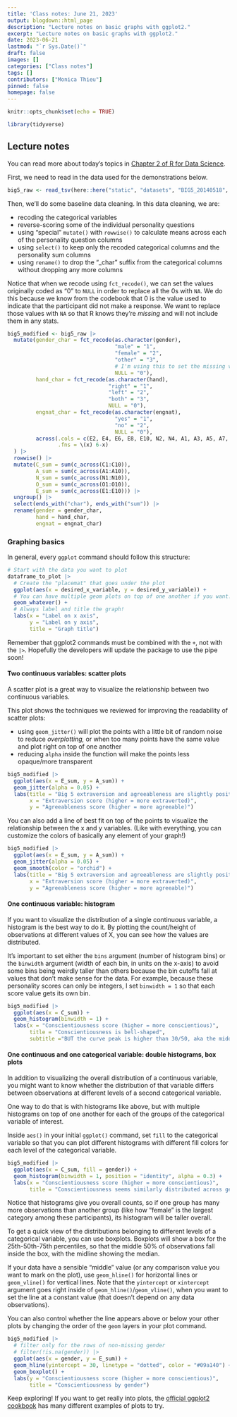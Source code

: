 ```yaml
---
title: 'Class notes: June 21, 2023'
output: blogdown::html_page
description: "Lecture notes on basic graphs with ggplot2."
excerpt: "Lecture notes on basic graphs with ggplot2."
date: 2023-06-21
lastmod: "`r Sys.Date()`"
draft: false
images: []
categories: ["Class notes"]
tags: []
contributors: ["Monica Thieu"]
pinned: false
homepage: false
---
```


```r
knitr::opts_chunk$set(echo = TRUE)

library(tidyverse)
```

## Lecture notes

You can read more about today's topics in [Chapter 2 of R for Data Science](https://r4ds.hadley.nz/data-visualize.html).

First, we need to read in the data used for the demonstrations below.

```r
big5_raw <- read_tsv(here::here("static", "datasets", "BIG5_20140518", "data.csv"))
```

Then, we'll do some baseline data cleaning. In this data cleaning, we are:

- recoding the categorical variables
- reverse-scoring some of the individual personality questions
- using "special" `mutate()` with `rowwise()` to calculate means across each of the personality question columns
- using `select()` to keep only the recoded categorical columns and the personality sum columns
- using `rename()` to drop the "_char" suffix from the categorical columns without dropping any more columns

Notice that when we recode using `fct_recode()`, we can set the values originally coded as "0" to `NULL` in order to replace all the 0s with `NA`. We do this because we know from the codebook that 0 is the value used to indicate that the participant did not make a response. We want to replace those values with `NA` so that R knows they're _missing_ and will not include them in any stats.

```r
big5_modified <- big5_raw |> 
  mutate(gender_char = fct_recode(as.character(gender),
                                  "male" = "1",
                                  "female" = "2",
                                  "other" = "3",
                                  # I'm using this to set the missing values as NA
                                  NULL = "0"),
         hand_char = fct_recode(as.character(hand),
                                "right" = "1",
                                "left" = "2",
                                "both" = "3",
                                NULL = "0"),
         engnat_char = fct_recode(as.character(engnat),
                                  "yes" = "1",
                                  "no" = "2",
                                  NULL = "0"),
         across(.cols = c(E2, E4, E6, E8, E10, N2, N4, A1, A3, A5, A7, C2, C4, C6, C8, O2, O4, O6),
                .fns = \(x) 6-x)
  ) |> 
  rowwise() |> 
  mutate(C_sum = sum(c_across(C1:C10)),
         A_sum = sum(c_across(A1:A10)),
         N_sum = sum(c_across(N1:N10)),
         O_sum = sum(c_across(O1:O10)),
         E_sum = sum(c_across(E1:E10))) |> 
  ungroup() |> 
  select(ends_with("char"), ends_with("sum")) |> 
  rename(gender = gender_char,
         hand = hand_char,
         engnat = engnat_char)
```

### Graphing basics

In general, every `ggplot` command should follow this structure:

```r
# Start with the data you want to plot
dataframe_to_plot |> 
  # Create the "placemat" that goes under the plot
  ggplot(aes(x = desired_x_variable, y = desired_y_variable)) +
  # You can have multiple geom plots on top of one another if you want!
  geom_whatever() +
  # Always label and title the graph!
  labs(x = "Label on x axis",
       y = "Label on y axis",
       title = "Graph title")
```

Remember that ggplot2 commands must be combined with the `+`, not with the `|>`. Hopefully the developers will update the package to use the pipe soon!

#### Two continuous variables: scatter plots

A scatter plot is a great way to visualize the relationship between two continuous variables.

This plot shows the techniques we reviewed for improving the readability of scatter plots:

- using `geom_jitter()` will plot the points with a little bit of random noise to reduce _overplotting,_ or when too many points have the same value and plot right on top of one another
- reducing `alpha` inside the function will make the points less opaque/more transparent

```r
big5_modified |> 
  ggplot(aes(x = E_sum, y = A_sum)) +
  geom_jitter(alpha = 0.05) +
  labs(title = "Big 5 extraversion and agreeableness are slightly positively correlated",
       x = "Extraversion score (higher = more extraverted)",
       y = "Agreeableness score (higher = more agreeable)")
```

You can also add a line of best fit on top of the points to visualize the relationship between the x and y variables. (Like with everything, you can customize the colors of basically any element of your graph!)

```r
big5_modified |> 
  ggplot(aes(x = E_sum, y = A_sum)) +
  geom_jitter(alpha = 0.05) +
  geom_smooth(color = "orchid") +
  labs(title = "Big 5 extraversion and agreeableness are slightly positively correlated",
       x = "Extraversion score (higher = more extraverted)",
       y = "Agreeableness score (higher = more agreeable)")
```

#### One continuous variable: histogram

If you want to visualize the distribution of a single continuous variable, a histogram is the best way to do it. By plotting the count/height of observations at different values of X, you can see how the values are distributed.

It's important to set either the `bins` argument (number of histogram bins) or the `binwidth` argument (width of each bin, in units on the x-axis) to avoid some bins being weirdly taller than others because the bin cutoffs fall at values that don't make sense for the data. For example, because these personality scores can only be integers, I set `binwidth = 1` so that each score value gets its own bin.

```r
big5_modified |> 
  ggplot(aes(x = C_sum)) +
  geom_histogram(binwidth = 1) +
  labs(x = "Conscientiousness score (higher = more conscientious)",
       title = "Conscientiousness is bell-shaped",
       subtitle ="BUT the curve peak is higher than 30/50, aka the middle score")
```


#### One continuous and one categorical variable: double histograms, box plots

In addition to visualizing the overall distribution of a continuous variable, you might want to know whether the distribution of that variable differs between observations at different levels of a second categorical variable.

One way to do that is with histograms like above, but with multiple histograms on top of one another for each of the groups of the categorical variable of interest.

Inside `aes()` in your initial `ggplot()` command, set `fill` to the categorical variable so that you can plot different histograms with different fill colors for each level of the categorical variable.

```r
big5_modified |> 
  ggplot(aes(x = C_sum, fill = gender)) +
  geom_histogram(binwidth = 1, position = "identity", alpha = 0.3) +
  labs(x = "Conscientiousness score (higher = more conscientious)",
       title = "Conscientiousness seems similarly distributed across genders")
```

Notice that histograms give you overall counts, so if one group has many more observations than another group (like how "female" is the largest category among these participants), its histogram will be taller overall.

To get a quick view of the distributions belonging to different levels of a categorical variable, you can use boxplots. Boxplots will show a box for the 25th-50th-75th percentiles, so that the middle 50% of observations fall inside the box, with the midline showing the median.

If your data have a sensible "middle" value (or any comparison value you want to mark on the plot), use `geom_hline()` for horizontal lines or `geom_vline()` for vertical lines. Note that the `yintercept` or `xintercept` argument goes right inside of `geom_hline()`/`geom_vline()`, when you want to set the line at a constant value (that doesn't depend on any data observations).

You can also control whether the line appears above or below your other plots by changing the order of the `geom` layers in your plot command.

```r
big5_modified |> 
  # filter only for the rows of non-missing gender
  # filter(!is.na(gender)) |> 
  ggplot(aes(x = gender, y = E_sum)) +
  geom_hline(yintercept = 30, linetype = "dotted", color = "#09a140") +
  geom_boxplot() +
  labs(y = "Conscientiousness score (higher = more conscientious)",
       title = "Conscientiousness by gender")
```

Keep exploring! If you want to get really into plots, the [official ggplot2 cookbook](https://r-graphics.org) has many different examples of plots to try.
